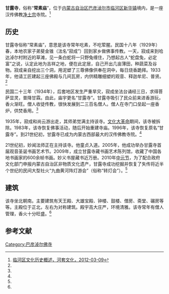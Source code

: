 {{otheruse|甘露寺}}
{{文物保护单位
| 级别 = 市县级
| 省名 =内蒙古自治区
| 市/县名 = 巴彦淖尔市
| 图片 = 
| 名称 = 甘露寺
| 编号 = 1-38
| 分类 = 古建筑
| 所在 = [[临河区|临河区]]
| 时代 = 清
| 登录 = 2009年4月8日
}}

'''甘露寺'''，俗称“'''常素庙'''”，位于[[内蒙古自治区|内蒙古自治区]][[巴彦淖尔市|巴彦淖尔市]][[临河区|临河区]][[新华镇_(巴彦淖尔市)|新华镇]]境内，是一座汉传佛教[[淨土宗_(中國)|净土宗]]寺院。<ref name=htwh>[http://www.htwh.lingd.net/article-5044792-1.html 临河区文化历史概述，河套文化，2012-03-09]{{Dead link}}</ref>

==历史==
甘露寺俗称“常素庙”，意思是该寺常年吃素，不吃荤腥。民国十八年（1929年）春，本地农家子弟斐金锥（法名“寂成”）回到家乡做佛事传教。一天，寂成来到哈达淖尔村附近的草滩，见一条白蛇将一只野兔缠住，乃想起古人“蛇盘兔，必定富”之说，认定此地为吉祥之地，便在此定居，自己开出几亩薄田，种蔬菜及谷物。寂成亲自挖出三个洞，用泥塑了三尊佛像供奉在洞中，每日烧香跪拜。1933年，他请工匠建起三座佛殿与几间瓦房，内供精雕细塑的观音、释迦牟尼、普贤。<ref name=htwh/>

民国二十三年（1934年），后套地区发生严重旱灾，寂成坐法台诵经三日，求得菩萨显灵，普降甘霖。由此，庙宇更名“甘露寺”。甘露寺吸引了民众前来进香游玩，香火渐旺。僧人收徒传教，很快发展到二三百名僧人。僧人在寺门口垒起一座香炉，供焚香用。<ref name=htwh/>

1935年，寂成和尚云游出走，其师弟觉满主持该寺。[[文化大革命|文化大革命]]期间，该寺被拆除。1983年，该寺恢复佛事活动，随后开始重建寺庙。1996年，该寺恢复原名“甘露寺”。到21世纪初，甘露寺已成为内蒙古西部最大的汉传佛教寺院。<ref name=htwh/>

21世纪初，妙闻法师正在主持该寺。他童贞入道。2005年，他成功举办甘露寺首届观音圣诞书画艺术节。2009年，成立甘露寺藏书画艺术陈列馆，收藏了中国各地书画家的600余帧书画。妙义书屋藏书近万册。2010年[[中元节|中元节]]，为了配合政府文化部门申报内蒙古自治区非物质文化遗产，甘露寺成功挖掘并恢复了失传将近半个世纪的民间大型社火“九曲黄河阵灯游会”（俗称“转灯会”）。<ref name=htwh/>

==建筑==
该寺坐北朝南。主要建筑有天王殿、大雄宝殿、钟楼、鼓楼、僧房、斋堂、碾房等等。主殿位于正北，左右为对称建筑。殿宇高大庄严，环境清雅。该寺常年有僧人管理，香火十分旺盛。<ref name=htwh/>

==参考文献==
{{reflist}}

[[Category:巴彦淖尔佛寺|Category:巴彦淖尔佛寺]]